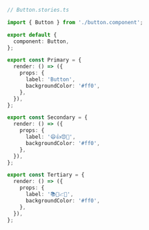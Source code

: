 ```ts
// Button.stories.ts

import { Button } from './button.component';

export default {
  component: Button,
};

export const Primary = {
  render: () => ({
    props: {
      label: 'Button',
      backgroundColor: '#ff0',
    },
  }),
};

export const Secondary = {
  render: () => ({
    props: {
      label: '😄👍😍💯',
      backgroundColor: '#ff0',
    },
  }),
};

export const Tertiary = {
  render: () => ({
    props: {
      label: '📚📕📈🤓',
      backgroundColor: '#ff0',
    },
  }),
};
```
